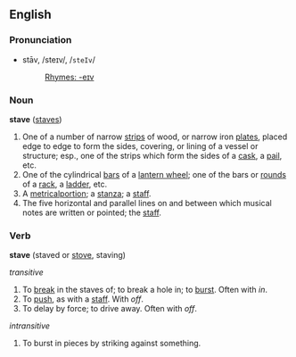 ==English==

===Pronunciation===
*stāv, /steɪv/, /<tt>steIv</tt>/
*:[[Rhymes:English:-eɪv|Rhymes: -eɪv]]

===Noun===
'''stave''' ([[staves]])

#One of a number of narrow [[strip]]s of wood, or narrow iron [[plate]]s, placed edge to edge to form the sides, covering, or lining of a vessel or structure; esp., one of the strips which form the sides of a [[cask]], a [[pail]], etc.
#One of the cylindrical [[bar]]s of a [[lantern wheel]]; one of the bars or [[round]]s of a [[rack]], a [[ladder]], etc.
#A [[metrical ]]portion; a [[stanza]]; a [[staff]].
#The five horizontal and parallel lines on and between which musical notes are written or pointed; the [[staff]].

===Verb===
'''stave''' (staved or [[stove]], staving)

''transitive''
#To [[break]] in the staves of; to break a hole in; to [[burst]]. Often with ''in''.
#To [[push]], as with a [[staff]]. With ''off''.
#To delay by force; to drive away. Often with ''off''.

''intransitive''
#To burst in pieces by striking against something.